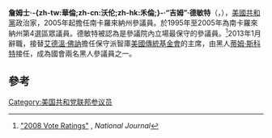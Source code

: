 {{noteTA
|T=zh-tw:吉姆·戴銘特;zh-cn:吉姆·德敏特;zh-hk:占·狄敏特;
|G1=人名
|1=zh-tw:吉姆;zh-cn:吉姆;zh-hk:占;
|2=zh-tw:戴銘特;zh-cn:德敏特;zh-hk:狄敏特;
|3=zh-tw:詹姆士;zh-cn:詹姆斯;zh-hk:占士;
|4=zh-tw:葛蘭姆;zh-cn:格雷厄姆;zh-hant:格雷姆;zh-hk:格雷厄姆;
}}
{{Infobox Senator
| name=吉姆·德敏特
| image=Jim DeMint headshot.jpg
|imagesize=
| jr/sr=資淺參議員
| state=[[南卡羅來納州|南卡羅來納州]]
| party=[[共和黨_(美國)|共和黨]]
| term_start=2005年1月3日
| term_end=2013年1月1日
| alongside=[[林賽·葛蘭姆|林賽·葛蘭姆]]
| preceded={{le|恩斯特·霍林斯|Ernest Hollings}}
| succeeded= [[蒂姆·斯科特|蒂姆·斯科特]]
| state2=[[南卡羅來納州|南卡羅來納州]]
| district2=[[南卡羅來納州第四國會選區|四]]
| term_start2=1999年1月3日
| term_end2=2005年1月3日
| preceded2=[[鮑勃·英格里斯|鮑勃·英格里斯]]
| succeeded2=[[鮑勃·英格里斯|鮑勃·英格里斯]]
| date of birth={{Birth date and age|1951|9|2}}
| place of birth={{USA}}[[南卡羅來納州|南卡羅來納州]][[格林維爾_(南卡羅來納州)|格林維爾]]
| dead=alive
| occupation=營銷顧問
| residence= 格林維爾
| spouse=黛比
| alma_mater=[[田納西大學|田納西大學]]、[[克萊門森大學|克萊門森大學]]
| religion=[[長老會|長老會]]
}}

'''詹姆士·-{zh-tw:華倫;zh-cn:沃伦;zh-hk:禾倫;}-·“吉姆”·德敏特'''（{{lang-en|James Warren "Jim" DeMint }}，{{bd|1951年|9月2日|}}），[[美國|美國]][[共和黨_(美國)|共和黨]]政治家，2005年起擔任南卡羅來納州參議員。於1995年至2005年為南卡羅來納州第4選區眾議員。德敏特被認為是參議院內立場最保守的參議員。<ref>[http://www.nationaljournal.com/2008voteratings?person=400105 "2008 Vote Ratings"] {{Wayback|url=http://www.nationaljournal.com/2008voteratings?person=400105 |date=20120111133023 }}, ''National Journal''</ref>2013年1月辭職，接替[[艾德溫·佛訥|艾德溫·佛訥]]擔任保守派智庫[[美國傳統基金會|美國傳統基金會]]的主席，由黑人[[蒂姆·斯科特|蒂姆·斯科特]]接任，成為國會兩名黑人參議員之一。

== 參考 ==
{{reflist}}

{{Authority control}}
[[Category:美国共和党联邦参议员|Category:美国共和党联邦参议员]]